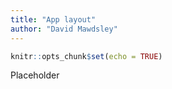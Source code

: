 ```yaml
---
title: "App layout"
author: "David Mawdsley"
---
```


```r
knitr::opts_chunk$set(echo = TRUE)
```

Placeholder